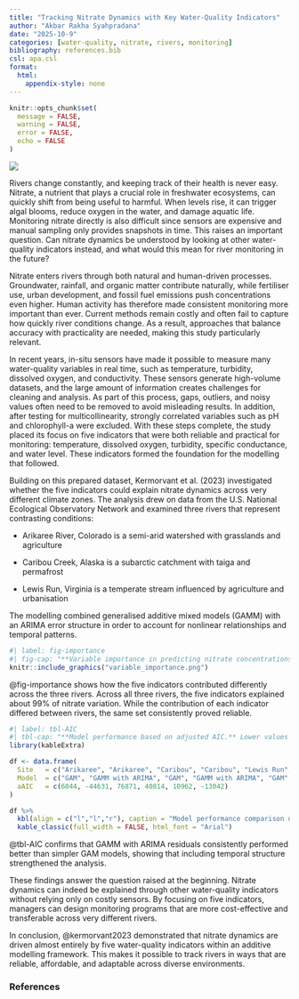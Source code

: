 ```yaml
---
title: "Tracking Nitrate Dynamics with Key Water-Quality Indicators"
author: "Akbar Rakha Syahpradana"
date: "2025-10-9"
categories: [water-quality, nitrate, rivers, monitoring]
bibliography: references.bib
csl: apa.csl
format:
  html:
    appendix-style: none
---
```


```r
knitr::opts_chunk$set(
  message = FALSE,
  warning = FALSE,
  error = FALSE,
  echo = FALSE
)
```

![](rivers.png)

Rivers change constantly, and keeping track of their health is never easy. Nitrate, a nutrient that plays a crucial role in freshwater ecosystems, can quickly shift from being useful to harmful. When levels rise, it can trigger algal blooms, reduce oxygen in the water, and damage aquatic life. Monitoring nitrate directly is also difficult since sensors are expensive and manual sampling only provides snapshots in time. This raises an important question. Can nitrate dynamics be understood by looking at other water-quality indicators instead, and what would this mean for river monitoring in the future?

Nitrate enters rivers through both natural and human-driven processes. Groundwater, rainfall, and organic matter contribute naturally, while fertiliser use, urban development, and fossil fuel emissions push concentrations even higher. Human activity has therefore made consistent monitoring more important than ever. Current methods remain costly and often fail to capture how quickly river conditions change. As a result, approaches that balance accuracy with practicality are needed, making this study particularly relevant.

In recent years, in-situ sensors have made it possible to measure many water-quality variables in real time, such as temperature, turbidity, dissolved oxygen, and conductivity. These sensors generate high-volume datasets, and the large amount of information creates challenges for cleaning and analysis. As part of this process, gaps, outliers, and noisy values often need to be removed to avoid misleading results. In addition, after testing for multicollinearity, strongly correlated variables such as pH and chlorophyll-a were excluded. With these steps complete, the study placed its focus on five indicators that were both reliable and practical for monitoring: temperature, dissolved oxygen, turbidity, specific conductance, and water level. These indicators formed the foundation for the modelling that followed.

Building on this prepared dataset, Kermorvant et al. (2023) investigated whether the five indicators could explain nitrate dynamics across very different climate zones. The analysis drew on data from the U.S. National Ecological Observatory Network and examined three rivers that represent contrasting conditions:

-   Arikaree River, Colorado is a semi-arid watershed with grasslands and agriculture

-   Caribou Creek, Alaska is a subarctic catchment with taiga and permafrost

-   Lewis Run, Virginia is a temperate stream influenced by agriculture and urbanisation

The modelling combined generalised additive mixed models (GAMM) with an ARIMA error structure in order to account for nonlinear relationships and temporal patterns.

```r
#| label: fig-importance
#| fig-cap: "**Variable importance in predicting nitrate concentrations across three rivers.** Five indicators explained about 99% of variation."
knitr::include_graphics("variable_importance.png")

```

@fig-importance shows how the five indicators contributed differently across the three rivers. Across all three rivers, the five indicators explained about 99% of nitrate variation. While the contribution of each indicator differed between rivers, the same set consistently proved reliable.

```r
#| label: tbl-AIC
#| tbl-cap: "**Model performance based on adjusted AIC.** Lower values indicate better fit, and GAMM with ARIMA residuals outperformed the simpler GAM models."
library(kableExtra)

df <- data.frame(
  Site   = c("Arikaree", "Arikaree", "Caribou", "Caribou", "Lewis Run", "Lewis Run"),
  Model  = c("GAM", "GAMM with ARIMA", "GAM", "GAMM with ARIMA", "GAM", "GAMM with ARIMA"),
  aAIC   = c(6044, -44631, 76871, 40814, 10962, -13042)
)

df %>%
  kbl(align = c("l","l","r"), caption = "Model performance comparison using adjusted AIC.") %>%
  kable_classic(full_width = FALSE, html_font = "Arial")
```

@tbl-AIC confirms that GAMM with ARIMA residuals consistently performed better than simpler GAM models, showing that including temporal structure strengthened the analysis.

These findings answer the question raised at the beginning. Nitrate dynamics can indeed be explained through other water-quality indicators without relying only on costly sensors. By focusing on five indicators, managers can design monitoring programs that are more cost-effective and transferable across very different rivers.

In conclusion, @kermorvant2023 demonstrated that nitrate dynamics are driven almost entirely by five water-quality indicators within an additive modelling framework. This makes it possible to track rivers in ways that are reliable, affordable, and adaptable across diverse environments.

### References
